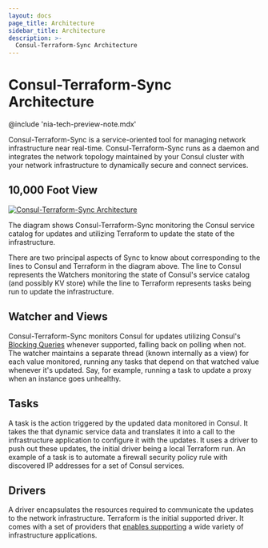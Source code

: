 ```yaml
---
layout: docs
page_title: Architecture
sidebar_title: Architecture
description: >-
  Consul-Terraform-Sync Architecture
---
```


# Consul-Terraform-Sync Architecture

@include 'nia-tech-preview-note.mdx'

Consul-Terraform-Sync is a service-oriented tool for managing
network infrastructure near real-time. Consul-Terraform-Sync runs as a daemon
and integrates the network topology maintained by your Consul cluster with your
network infrastructure to dynamically secure and connect services.

## 10,000 Foot View

[![Consul-Terraform-Sync Architecture](/img/nia-highlevel-diagram.png)](/img/nia-highlevel-diagram.png)

The diagram shows Consul-Terraform-Sync monitoring the Consul service catalog
for updates and utilizing Terraform to update the state of the infrastructure.

There are two principal aspects of Sync to know about corresponding to the
lines to Consul and Terraform in the diagram above. The line to Consul
represents the Watchers monitoring the state of Consul's service catalog (and
possibly KV store) while the line to Terraform represents tasks being run to
update the infrastructure.

## Watcher and Views

Consul-Terraform-Sync monitors Consul for updates utilizing Consul's [Blocking
Queries](/api-docs/features/blocking) whenever supported, falling back on
polling when not. The watcher maintains a separate thread (known internally as
a view) for each value monitored, running any tasks that depend on that watched
value whenever it's updated. Say, for example, running a task to update a
proxy when an instance goes unhealthy.

## Tasks

A task is the action triggered by the updated data monitored in Consul. It
takes the that dynamic service data and translates it into a call to the
infrastructure application to configure it with the updates. It uses a driver
to push out these updates, the initial driver being a local Terraform run. An
example of a task is to automate a firewall security policy rule with
discovered IP addresses for a set of Consul services.

## Drivers

A driver encapsulates the resources required to communicate the updates to the
network infrastructure. Terraform is the initial supported driver. It comes
with a set of providers that [enables supporting](/docs/nia/installation/requirements#how-to-create-a-compatible-terraform-module) a wide variety of
infrastructure applications.
